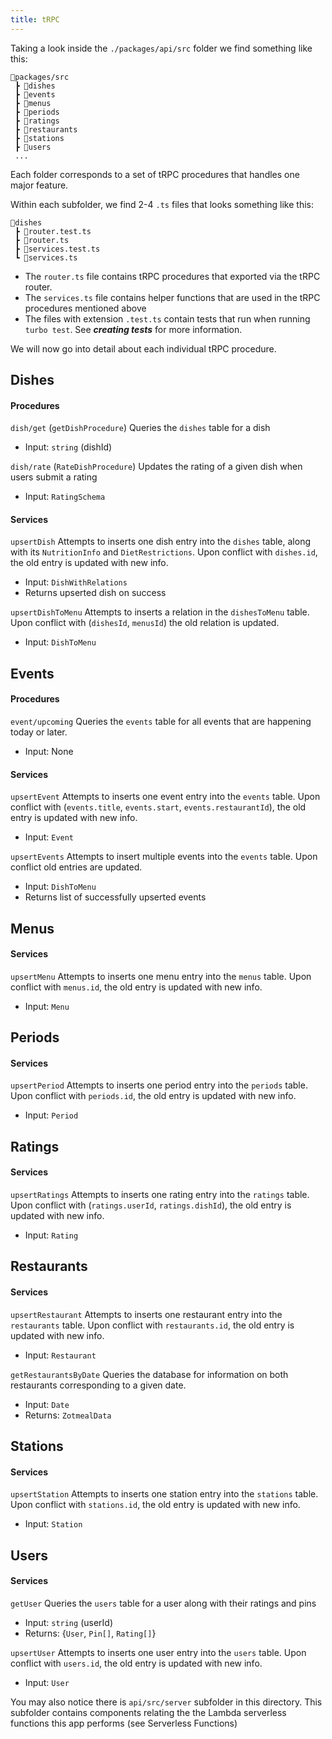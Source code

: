 ```yaml
---
title: tRPC
---
```


Taking a look inside the `./packages/api/src` folder we find something like this:

```
📂packages/src  
 ┣ 📂dishes  
 ┣ 📂events  
 ┣ 📂menus    
 ┣ 📂periods  
 ┣ 📂ratings  
 ┣ 📂restaurants  
 ┣ 📂stations
 ┣ 📂users
 ...
```

Each folder corresponds to a set of tRPC procedures that handles one major feature.

Within each subfolder, we find 2-4 `.ts` files that looks something like this:

```
📂dishes  
 ┣ 📜router.test.ts  
 ┣ 📜router.ts  
 ┣ 📜services.test.ts  
 ┗ 📜services.ts
```

- The `router.ts` file contains tRPC procedures that exported via the tRPC router.
- The `services.ts` file contains helper functions that are used in the tRPC procedures mentioned above
- The files with extension `.test.ts` contain tests that run when running `turbo test`. See ***creating tests*** for more information.

We will now go into detail about each individual tRPC procedure.

## Dishes

#### Procedures

`dish/get` (`getDishProcedure`)
	Queries the `dishes` table for a dish
- Input: `string` (dishId)

`dish/rate` (`RateDishProcedure`)
	Updates the rating of a given dish when users submit a rating
- Input: `RatingSchema`
#### Services

`upsertDish`
	Attempts to inserts one dish entry into the `dishes` table, along with its `NutritionInfo` and `DietRestrictions`. Upon conflict with `dishes.id`, the old entry is updated with new info.
- Input: `DishWithRelations`
- Returns upserted dish on success

`upsertDishToMenu`
	Attempts to inserts a relation in the `dishesToMenu` table. Upon conflict with (`dishesId`, `menusId`) the old relation is updated.
- Input: `DishToMenu`
## Events

#### Procedures

`event/upcoming`
	Queries the `events` table for all events that are happening today or later.
- Input: None
#### Services

`upsertEvent`
	Attempts to inserts one event entry into the `events` table. Upon conflict with (`events.title`, `events.start`, `events.restaurantId`), the old entry is updated with new info.
- Input: `Event`

`upsertEvents`
	Attempts to insert multiple events into the `events` table. Upon conflict old entries are updated.
- Input: `DishToMenu`
- Returns list of successfully upserted events
## Menus

#### Services

`upsertMenu`
	Attempts to inserts one menu entry into the `menus` table. Upon conflict with `menus.id`, the old entry is updated with new info.
- Input: `Menu`

## Periods

#### Services

`upsertPeriod`
	Attempts to inserts one period entry into the `periods` table. Upon conflict with `periods.id`, the old entry is updated with new info.
- Input: `Period`

## Ratings

#### Services

`upsertRatings`
	Attempts to inserts one rating entry into the `ratings` table. Upon conflict with (`ratings.userId`, `ratings.dishId`), the old entry is updated with new info.
- Input: `Rating`

## Restaurants

#### Services

`upsertRestaurant`
	Attempts to inserts one restaurant entry into the `restaurants` table. Upon conflict with `restaurants.id`, the old entry is updated with new info.
- Input: `Restaurant`

`getRestaurantsByDate`
	Queries the database for information on both restaurants corresponding to a given date.
- Input: `Date`
- Returns: `ZotmealData`
## Stations

#### Services

`upsertStation`
	Attempts to inserts one station entry into the `stations` table. Upon conflict with `stations.id`, the old entry is updated with new info.
- Input: `Station`

## Users

#### Services

`getUser`
	Queries the `users` table for a user along with their ratings and pins
- Input: `string` (userId)
- Returns: \{`User`, `Pin[]`, `Rating[]`\}

`upsertUser`
	Attempts to inserts one user entry into the `users` table. Upon conflict with `users.id`, the old entry is updated with new info.
- Input: `User`

You may also notice there is `api/src/server` subfolder in this directory. This subfolder contains components relating the the Lambda serverless functions this app performs (see Serverless Functions)
